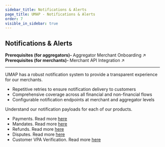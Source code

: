 ```yaml
---
sidebar_title: Notifications & Alerts
page_title: UMAP - Notifications & Alerts
order: 7
visible_in_sidebar: true
---
```


## Notifications & Alerts

<Row>
    <Portion desktopSpan="half">
        <Card padding="nano" shape="rounded" marginBottom="micro">
            <Text size="medium" marginBottom="none" paddingRight="medium">
                <strong>Prerequisites (for aggregators)- </strong>
                <Link href="/payments/umap/merchant-onboarding">
                    Aggregator Merchant Onboarding ↗
                </Link>
            </Text>
        </Card>
    </Portion>
    <Portion desktopSpan="half">
        <Card padding="nano" shape="rounded" marginBottom="micro">
            <Text size="medium" marginBottom="none" paddingRight="medium">
                <strong>Prerequisites (for merchants)- </strong>
                <Link href="/payments/umap/api-integration/merchants">
                    Merchant API Integration ↗
                </Link>
            </Text>
        </Card>
    </Portion>
</Row>

<hr class="primary"/>

UMAP has a robust notification system to provide a transparent experience for our merchants.  
* Repetitive retries to ensure notification delivery to customers
* Comprehensive coverage across all financial and non-financial flows
* Configurable notification endpoints at merchant and aggregator levels

Understand our notification payloads for each of our products.
<ul>
    <li>Payments. Read more <a href="/payments/umap/notifications/payments" target="_blank">here</a></li>
    <li>Mandates. Read more <a href="/payments/umap/notifications/mandates" target="_blank">here</a></li>
    <li>Refunds. Read more <a href="/payments/umap/notifications/refunds" target="_blank">here</a></li>
    <li>Disputes. Read more <a href="/payments/umap/notifications/disputes" target="_blank">here</a></li>
    <li>Customer VPA Verification. Read more <a href="/payments/umap/notifications/customer-vpa-verification" target="_blank">here</a></li>
</ul> 